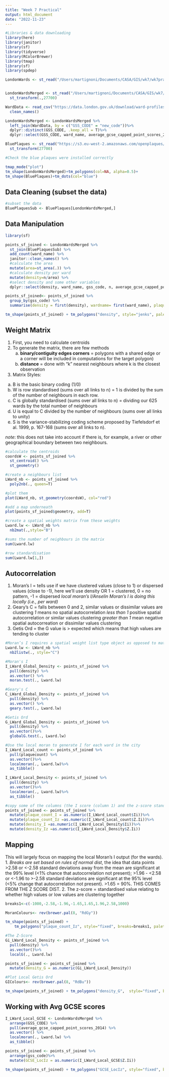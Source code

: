 ```yaml
---
title: "Week 7 Practical"
output: html_document
date: "2022-11-23"
---
```


```r
#Libraries & data downloading
library(here)
library(janitor)
library(sf)
library(tidyverse)
library(RColorBrewer)
library(tmap)
library(sf)
library(spdep)

LondonWards <- st_read("/Users/martignoni/Documents/CASA/GIS/wk7/wk7prac/wk7data/London-wards-2018/London-wards-2018_ESRI/London_Ward.shp")


LondonWardsMerged <- st_read("/Users/martignoni/Documents/CASA/GIS/wk7/wk7prac/wk7data/London-wards-2018/London-wards-2018_ESRI/London_Ward_CityMerged.shp")%>%
  st_transform(.,27700)

WardData <- read_csv("https://data.london.gov.uk/download/ward-profiles-and-atlas/772d2d64-e8c6-46cb-86f9-e52b4c7851bc/ward-profiles-excel-version.csv", locale = locale(encoding = "latin1"), na = c("NA", "n/a")) %>% 
  clean_names()

LondonWardsMerged <- LondonWardsMerged %>% 
  left_join(WardData, by = c("GSS_CODE" = "new_code"))%>%
  dplyr::distinct(GSS_CODE, .keep_all = T)%>%
  dplyr::select(GSS_CODE, ward_name, average_gcse_capped_point_scores_2014)

BluePlaques <- st_read("https://s3.eu-west-2.amazonaws.com/openplaques/open-plaques-london-2018-04-08.geojson") %>% 
  st_transform(27700)

#Check the blue plaques were installed correctly

tmap_mode("plot")
tm_shape(LondonWardsMerged)+tm_polygons(col=NA, alpha=0.5)+
tm_shape(BluePlaques)+tm_dots(col="blue")

```

## Data Cleaning (subset the data)

```r
#subset the data
BluePlaquesSub <- BluePlaques[LondonWardsMerged,]
```

## Data Manipulation

```r
library(sf)

points_sf_joined <- LondonWardsMerged %>% 
  st_join(BluePlaquesSub) %>% 
  add_count(ward_name) %>%
  janitor::clean_names() %>% 
  #calculate the area
  mutate(area=st_area(.)) %>% 
  #calculate density per ward
  mutate(density=n/area) %>% 
  #select density and some other variables
  dplyr::select(density, ward_name, gss_code, n, average_gcse_capped_point_scores_2014)

points_sf_joined<- points_sf_joined %>%                    
  group_by(gss_code) %>%         
  summarise(density = first(density), wardname= first(ward_name), plaquecount= first(n))

tm_shape(points_sf_joined) + tm_polygons("density", style="jenks", palette="PuOr", midpoint=NA, popup.vars=c("wardname", "density"), title="Blue Plaque Density")
```

## Weight Matrix

1. First, you need to calculate centroids
2. To generate the matrix, there are few methods
    a. **binary/contiguity edges corners** = polygons with a shared edge or a corner will be included in computations for the target polygon)
    b. **distance** = done with "k" nearest neighbours where k is the closest observation
3. Matrix Styles:
  a. B is the basic binary coding (1/0)
  b. W is row standardised (sums over all links to n) =  1 is divided by the sum of the number of neighbours in each row.
  c. C is globally standardised (sums over all links to n) = dividing our 625 wards by the total number of neighbours
  d. U is equal to C divided by the number of neighbours (sums over all links to unity)
  e. S is the variance-stabilizing coding scheme proposed by Tiefelsdorf et al. 1999, p. 167-168 (sums over all links to n).
  
*note*: this does not take into account if there is, for example, a river or other geographical boundary between two neighbours.


```r
#calculate the centroids
coordsW <- points_sf_joined %>% 
  st_centroid() %>% 
  st_geometry()

#create a neighbours list
LWard_nb <- points_sf_joined %>% 
  poly2nb(., queen=T)

#plot them
plot(LWard_nb, st_geometry(coordsW), col="red")

#add a map underneath
plot(points_sf_joined$geometry, add=T)

#create a spatial weights matrix from these weights
Lward.lw <- LWard_nb %>% 
  nb2mat(.,style="B")

#sums the number of neighbours in the matrix
sum(Lward.lw)

#row standardisation
sum(Lward.lw[1,])

```

## Autocorrelation

1. Moran's I = tells use if we have clustered values (close to 1) or dispersed values (close to -1), here we'll use density OR 1 = clustered, 0 = no pattern, -1 = dispersed
  *local moran's I/Anselin Moran's I is doing this locally (i.e., per ward)*
2. Geary's C =  falls between 0 and 2, similar values or dissimilar values are clustering
  *1* means no spatial autocorrelation
  *less than 1* positive spatial autocorrelation or similar values clustering
  *greater than 1* mean negative spatial autocorreation or dissimilar values clustering
3. Getis Ord = the G value is > expected which means that high values are tending to cluster


```r
#Moran’s I requires a spatial weight list type object as opposed to matrix, so do the following:
Lward.lw <- LWard_nb %>%
  nb2listw(., style="C")

#Moran's I
I_LWard_Global_Density <- points_sf_joined %>%
  pull(density) %>%
  as.vector() %>%
  moran.test(., Lward.lw)

#Geary's C
C_LWard_Global_Density <- points_sf_joined %>% 
  pull(density) %>% 
  as.vector() %>% 
  geary.test(., Lward.lw)

#Getis Ord
G_LWard_Global_Density <- points_sf_joined %>%
  pull(density) %>%
  as.vector()%>%
  globalG.test(., Lward.lw)

#Use the local moran to generate I for each ward in the city
I_LWard_Local_count <- points_sf_joined %>%
  pull(plaquecount) %>%
  as.vector()%>%
  localmoran(., Lward.lw)%>%
  as_tibble()

I_LWard_Local_Density <- points_sf_joined %>%
  pull(density) %>%
  as.vector()%>%
  localmoran(., Lward.lw)%>%
  as_tibble()

#copy some of the columns (the I score (column 1) and the z-score standard deviation (column 4)) back into the LondonWards spatialPolygonsDataframe
points_sf_joined <- points_sf_joined %>%
  mutate(plaque_count_I = as.numeric(I_LWard_Local_count$Ii))%>%
  mutate(plaque_count_Iz =as.numeric(I_LWard_Local_count$Z.Ii))%>%
  mutate(density_I =as.numeric(I_LWard_Local_Density$Ii))%>%
  mutate(density_Iz =as.numeric(I_LWard_Local_Density$Z.Ii))

```

## Mapping

This will largely focus on mapping the local Moran's I output (for the wards).
1. *Breaks are set based on rules of normal dist*, the idea that data points >2.58 or <-2.58 standard deviations away from the mean are significant at the 99% level (<1% chance that autocorrelation not present); >1.96 - <2.58 or <-1.96 to >-2.58 standard deviations are significant at the 95% level (<5% change that autocorrelation not present). >1.65 = 90%. THIS COMES FROM THE Z SCORE DIST.
2. The z-score = standardised value relating to whether high values or low values are clustering together

```r
breaks1<-c(-1000,-2.58,-1.96,-1.65,1.65,1.96,2.58,1000)

MoranColours<- rev(brewer.pal(8, "RdGy"))

tm_shape(points_sf_joined) +
    tm_polygons("plaque_count_Iz", style="fixed", breaks=breaks1, palette=MoranColours, midpoint=NA, title="Local Moran's I, Blue Plaques in London")+ tm_layout(legend.outside = TRUE) 

#The Z-Score
Gi_LWard_Local_Density <- points_sf_joined %>%
  pull(density) %>%
  as.vector()%>%
  localG(., Lward.lw)

points_sf_joined <- points_sf_joined %>%
  mutate(density_G = as.numeric(Gi_LWard_Local_Density))

#Plot Local Getis Ord
GIColours<- rev(brewer.pal(8, "RdBu"))

tm_shape(points_sf_joined) + tm_polygons("density_G",  style="fixed", breaks=breaks1, palette=GIColours, midpoint=NA, title="Gi*, Blue Plaques in London")+ tm_layout(legend.outside = TRUE)
```
## Working with Avg GCSE scores

```r
I_LWard_Local_GCSE <- LondonWardsMerged %>%
  arrange(GSS_CODE) %>%
  pull(average_gcse_capped_point_scores_2014) %>%
  as.vector() %>%
  localmoran(., Lward.lw) %>%
  as_tibble()

points_sf_joined <- points_sf_joined %>%
  arrange(gss_code)%>%
  mutate(GCSE_LocIz = as.numeric(I_LWard_Local_GCSE$Z.Ii))

tm_shape(points_sf_joined) + tm_polygons("GCSE_LocIz", style="fixed", breaks=breaks1, palette=MoranColours, midpoint=NA, title="Local Moran's I, GCSE Scores")

```
